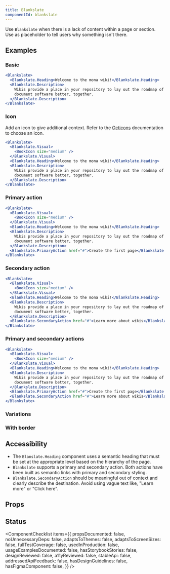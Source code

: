 ```yaml
---
title: Blankslate
componentId: blankslate
---
```



Use `Blankslate` when there is a lack of content within a page or section. Use as placeholder to tell users why something isn't there.

## Examples

### Basic 

```jsx
<Blankslate>
  <Blankslate.Heading>Welcome to the mona wiki!</Blankslate.Heading>
  <Blankslate.Description>
    Wikis provide a place in your repository to lay out the roadmap of your project, show the current status, and
    document software better, together.
  </Blankslate.Description>
</Blankslate>
```

### Icon

Add an icon to give additional context. Refer to the [Octicons](https://primer.style/octicons/) documentation to choose an icon.

```jsx
<Blankslate>
  <Blankslate.Visual>
    <BookIcon size="medium" />
  </Blankslate.Visual>
  <Blankslate.Heading>Welcome to the mona wiki!</Blankslate.Heading>
  <Blankslate.Description>
    Wikis provide a place in your repository to lay out the roadmap of your project, show the current status, and
    document software better, together.
  </Blankslate.Description>
</Blankslate>
```

### Primary action

```jsx
<Blankslate>
  <Blankslate.Visual>
    <BookIcon size="medium" />
  </Blankslate.Visual>
  <Blankslate.Heading>Welcome to the mona wiki!</Blankslate.Heading>
  <Blankslate.Description>
    Wikis provide a place in your repository to lay out the roadmap of your project, show the current status, and
    document software better, together.
  </Blankslate.Description>
  <Blankslate.PrimaryAction href="#">Create the first page</Blankslate.PrimaryAction>
</Blankslate>
```

### Secondary action

```jsx
<Blankslate>
  <Blankslate.Visual>
    <BookIcon size="medium" />
  </Blankslate.Visual>
  <Blankslate.Heading>Welcome to the mona wiki!</Blankslate.Heading>
  <Blankslate.Description>
    Wikis provide a place in your repository to lay out the roadmap of your project, show the current status, and
    document software better, together.
  </Blankslate.Description>
  <Blankslate.SecondaryAction href="#">Learn more about wikis</Blankslate.SecondaryAction>
</Blankslate>
```

### Primary and secondary actions

```jsx
<Blankslate>
  <Blankslate.Visual>
    <BookIcon size="medium" />
  </Blankslate.Visual>
  <Blankslate.Heading>Welcome to the mona wiki!</Blankslate.Heading>
  <Blankslate.Description>
    Wikis provide a place in your repository to lay out the roadmap of your project, show the current status, and
    document software better, together.
  </Blankslate.Description>
  <Blankslate.PrimaryAction href="#">Create the first page</Blankslate.PrimaryAction>
  <Blankslate.SecondaryAction href="#">Learn more about wikis</Blankslate.SecondaryAction>
</Blankslate>
```

### Variations

### With border

## Accessibility

- The `Blanslate.Heading` component uses a semantic heading that must be set at the appropriate level based on the hierarchy of the page.
- `Blankslate` supports a primary and secondary action. Both actions have been built as semantic links with primary and secondary styling.
- `Blankslate.SecondaryAction` should be meaningful out of context and clearly describe the destination. Avoid using vague text like, "Learn more" or "Click here".

## Props

<ComponentProps data={data} />

## Status

<ComponentChecklist
  items={{
    propsDocumented: false,
    noUnnecessaryDeps: false,
    adaptsToThemes: false,
    adaptsToScreenSizes: false,
    fullTestCoverage: false,
    usedInProduction: false,
    usageExamplesDocumented: false,
    hasStorybookStories: false,
    designReviewed: false,
    a11yReviewed: false,
    stableApi: false,
    addressedApiFeedback: false,
    hasDesignGuidelines: false,
    hasFigmaComponent: false,
  }}
/>

